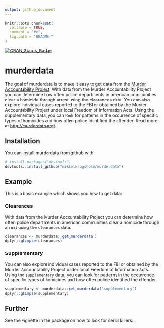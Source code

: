 ```yaml
---
output: github_document
---
```


<!-- README.md is generated from README.Rmd. Please edit that file -->

```r
knitr::opts_chunk$set(
  collapse = TRUE,
  comment = "#>",
  fig.path = "README-"
)
```

[![CRAN_Status_Badge](http://www.r-pkg.org/badges/version/murderdata)](http://cran.r-project.org/package=murderdata)

# murderdata

The goal of murderdata is to make it easy to get data from the [Murder Accountability Project](http://murderdata.org/). With data from the Murder Accountability Project you can determine how often police departments in american communities clear a homicide through arrest using the clearances data. You can also explore individual cases reported to the FBI or obtained by the Murder Accountability Project under local Freedom of Information Acts. Using the supplementary data, you can look for patterns in the occurrence of specific types of homicides and how often police identified the offender. Read more at <http://murderdata.org/>.

## Installation

You can install murderdata from github with:

```r
# install.packages("devtools")
devtools::install_github("mikkelkrogsholm/murderdata")
```

## Example

This is a basic example which shows you how to get data:

### Clearences
With data from the Murder Accountability Project you can determine how often police departments in american communities clear a homicide through arrest using the `clearances` data.
```r
clearances <- murderdata::get_murderdata()
dplyr::glimpse(clearances)
```

### Supplementary
You can also explore individual cases reported to the FBI or obtained by the Murder Accountability Project under local Freedom of Information Acts. Using the `supplementary` data, you can look for patterns in the occurrence of specific types of homicides and how often police identified the offender.
```r
supplementary <- murderdata::get_murderdata("supplementary")
dplyr::glimpse(supplementary)
```

## Further
See the vignette in the package on how to look for serial killers...
